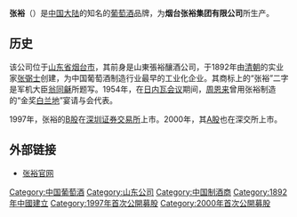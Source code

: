 {{expand|time=2016-03-30T12:47:20+00:00}}
{{unreferenced|time=2016-03-30T12:47:20+00:00}}
{{Infobox company
|name = 烟台张裕集团有限公司
|logo = 
|local_code_name = CN
|local_code = 913706002656458244
|type = [[上市公司|上市公司]]
|foundation = 1892年
|location =[[中国|中国]][[山东省|山东省]][[烟台市|烟台市]]
|industry = [[酒|酒]]
|key_people = [[董事长|董事长]]：孙利强
|sales =
|profit = 
|asset = 
|market_value =
|num_employees = 
|revenue = 
|products = 
|parent = 
|subsid = 
|homepage = [http://www.changyu.com.cn/ 烟台张裕集团有限公司]
}}
'''张裕'''（{{szse|000869|name=张裕A|codeB=200869|nameB=张裕B}}）是[[中国大陆|中国大陆]]的知名的[[葡萄酒|葡萄酒]]品牌，为'''烟台张裕集团有限公司'''所生产。

==历史==
该公司位于[[山东省|山东省]][[烟台市|烟台市]]，其前身是山東張裕釀酒公司，于1892年由[[清朝|清朝]]的实业家[[张弼士|张弼士]]创建，为中国葡萄酒制造行业最早的工业化企业。其商标上的“张裕”二字是军机大臣[[翁同龢|翁同龢]]所题写。1954年，在[[日內瓦會議_(1954年)|日内瓦会议]]期间，[[周恩来|周恩来]]曾用张裕制造的“金奖[[白兰地|白兰地]]”宴请与会代表。

1997年，张裕的[[B股|B股]]在[[深圳证券交易所|深圳证券交易所]]上市。2000年，其[[A股|A股]]也在深交所上市。

==外部链接==
*[http://www.changyu.com.cn/ 张裕官网] {{Wayback|url=http://www.changyu.com.cn/ |date=20211006035003 }}

{{SZSECI}}
[[Category:中国葡萄酒|Category:中国葡萄酒]]
[[Category:山东公司|Category:山东公司]]
[[Category:中国制酒商|Category:中国制酒商]]
[[Category:1892年中國建立|Category:1892年中國建立]]
[[Category:1997年首次公開募股|Category:1997年首次公開募股]]
[[Category:2000年首次公開募股|Category:2000年首次公開募股]]